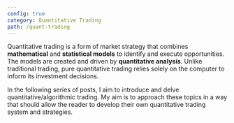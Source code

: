 ```yaml
---
config: true
category: Quantitative Trading
path: /quant-trading
---
```


Quantitative trading is a form of market strategy that combines **mathematical** and 
**statistical models** to identify and execute opportunities. The models are created
and driven by **quantitative analysis**. Unlike traditional trading, pure quantitative
trading relies solely on the computer to inform its investment decisions.

In the following series of posts, I aim to introduce and delve quantitative/algorithmic
trading. My aim is to approach these topics in a way that should allow the reader to develop
their own quantitative trading system and strategies.